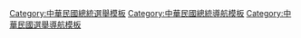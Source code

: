 [[Category:中華民國總統選舉模板|Category:中華民國總統選舉模板]]
[[Category:中華民國總統導航模板|Category:中華民國總統導航模板]]
[[Category:中華民國選舉導航模板|Category:中華民國選舉導航模板]]